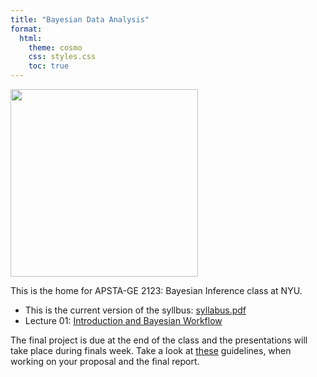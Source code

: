 ```yaml
---
title: "Bayesian Data Analysis"
format:
  html:
    theme: cosmo
    css: styles.css
    toc: true
---
```


![](bayes-course/dalle-fish.png){fig-align="center" width="300"}

This is the home for APSTA-GE 2123: Bayesian Inference class at NYU.

-   This is the current version of the syllbus: [syllabus.pdf](bayes-course/syllabus.pdf)
-   Lecture 01: [Introduction and Bayesian Workflow](bayes-course/01-lecture/01-lecture.html)

The final project is due at the end of the class and the presentations will take place during finals week. Take a look at [these](bayes-course/project-template.pdf) guidelines, when working on your proposal and the final report.
